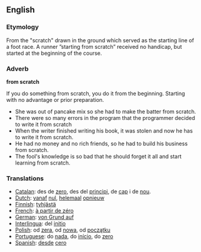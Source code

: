 ==English==

===Etymology===
From the "scratch" drawn in the ground which served as the starting line of a foot race. A runner &rdquo;starting from scratch&rdquo; received no handicap, but started at the beginning of the course.

===Adverb===
'''from scratch'''

If you do something from scratch, you do it from the beginning.  Starting with no advantage or prior preparation.

*She was out of pancake mix so she had to make the batter from scratch.
*There were so many errors in the program that the programmer decided to write it from scratch
*When the writer finished writing his book, it was stolen and now he has to write it from scratch. 
*He had no money and no rich friends, so he had to build his business from scratch. 
*The fool's knowledge is so bad that he should forget it all and start learning from scratch.

===Translations===
*[[Catalan]]: des de [[zero]], des del [[principi]], de [[cap]] i de [[nou]].
*[[Dutch]]: [[vanaf]] [[nul]], [[helemaal]] [[opnieuw]]
*[[Finnish]]: [[tyhjästä]]
*[[French]]: [[à partir de zéro]]
*[[German]]: [[von Grund auf]]
*[[Interlingua]]: del [[initio]]
*[[Polish]]: od [[zera]], od [[nowa]], od [[początku]]
*[[Portuguese]]: do [[nada]], do [[início]], do [[zero]]
*[[Spanish]]: [[desde]] [[cero]]